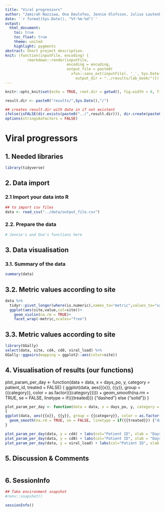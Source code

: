 ```yaml
---
title: "Viral progressors"
author: "Jamirah Nazziwa, Ona Deulofeu, Jennie Olofsson, Julius Lautenbach and Zoé Pochon"
date: '`r format(Sys.Date(), "%Y-%m-%d")`'
output:
  html_document:
    toc: true
    toc_float: true
    theme: united
    highlight: pygments
abstract: Short project description.
knit: (function(inputFile, encoding) {
          rmarkdown::render(inputFile,
                            encoding = encoding, 
                            output_file = paste0(
                              xfun::sans_ext(inputFile), '_', Sys.Date(), '.html'),
                                output_dir = "../results/lab_book/")})
---
```


```r
knitr::opts_knit$set(echo = TRUE, root.dir = getwd(), fig.width = 6, fig.height = 5, warning = FALSE, message = FALSE)

result.dir <- paste0("results/",Sys.Date(),"/")

## creates result.dir with date in if not existent
ifelse(isFALSE(dir.exists(paste0("../",result.dir))), dir.create(paste0("../",result.dir),recursive = TRUE),"Result directory for today exists already!")
options(stringsAsFactors = FALSE) 
```

# Viral progressors

## 1. Needed libraries
```r
library(tidyverse)
```

## 2. Data import

### 2.1 Import your data into R
```r
## to import csv files
data <- read_csv("../data/output_file.csv")
```
### 2.2. Prepare the data
```r
# Jennie's and Ona's functions here 

```

## 3. Data visualisation
### 3.1. Summary of the data
```r
summary(data)
```

## 3.2. Metric values according to site
```r
data %>% 
  tidyr::pivot_longer(where(is.numeric),names_to="metric",values_to="value") %>%
  ggplot(aes(site,value,col=site))+
    geom_violin(na.rm = TRUE)+
    facet_wrap(~metric,scales="free")
```

## 3.3. Metric values according to site
```r
library(GGally)
select(data, site, cd4, cd8, viral_load) %>%
GGally::ggpairs(mapping = ggplot2::aes(color=site))
```

## 4. Visualisation of results (our functions)

plot_param_per_day <- function(data = data, x = days_po, y, category = patient_id, treated = FALSE) 
{
ggplot(data, aes({{x}}, {{y}}, group = {{category}}, color = as.factor({{category}}))) +
  geom_smooth(na.rm = TRUE, se = FALSE, linetype = if({{treated}}) {"dashed"} else {"solid"})
}

```r
plot_param_per_day <- function(data = data, x = days_po, y, category = patient_id, treated = FALSE) 
{
ggplot(data, aes({{x}}, {{y}}, group = {{category}}, color = as.factor({{category}}))) +
  geom_smooth(na.rm = TRUE, se = FALSE, linetype = if({{treated}}) {"dashed"} else {"solid"})
}

plot_param_per_day(data, y = cd4) + labs(col="Patient ID", xlab = "Days post onset", ylab = "cd4 levels")
plot_param_per_day(data, y = cd8) + labs(col="Patient ID", xlab = "Days post onset", ylab = "cd8 levels")
plot_param_per_day(data, y = viral_load) + labs(col="Patient ID", xlab = "Days post onset", ylab = "Viral load")
```

## 5. Discussion & Comments
```r

```


## 6. SessionInfo
```r
## Take environment snapshot 
#renv::snapshot()

sessionInfo()
```



